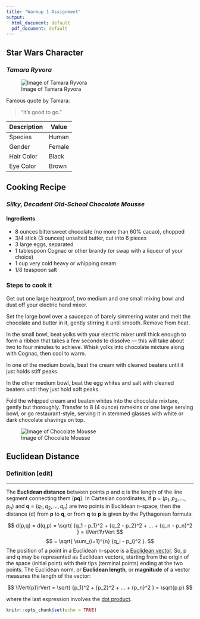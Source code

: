 ```yaml
---
title: "Warmup 1 Assignment"
output:
  html_document: default
  pdf_document: default
---
```

## Star Wars Character
### *Tamara Ryvora*
![Image of Tamara Ryvora](stat133_tamara.png)

Famous quote by Tamara: 

> "It's good to go."

Description   | Value
------------- | -------------
Species       | Human
Gender        | Female
Hair Color    | Black
Eye Color     | Brown


## Cooking Recipe
### *Silky, Decadent Old-School Chocolate Mousse*
#### Ingredients
* 8 ounces bittersweet chocolate (no more than 60% cacao), chopped
* 3/4 stick (3 ounces) unsalted butter, cut into 6 pieces
* 3 large eggs, separated
* 1 tablespoon Cognac or other brandy (or swap with a liqueur of your choice)
* 1 cup very cold heavy or whipping cream
* 1/8 teaspoon salt

### Steps to cook it

Get out one large heatproof, two medium and one small mixing bowl and dust off your electric hand mixer.

Set the large bowl over a saucepan of barely simmering water and melt the chocolate and butter in it, gently stirring it until smooth. Remove from heat. 

In the small bowl, beat yolks with your electric mixer until thick enough to form a ribbon that takes a few seconds to dissolve — this will take about two to four minutes to achieve. Whisk yolks into chocolate mixture along with Cognac, then cool to warm.

In one of the medium bowls, beat the cream with cleaned beaters until it just holds stiff peaks.

In the other medium bowl, beat the egg whites and salt with cleaned beaters until they just hold soft peaks.

Fold the whipped cream and beaten whites into the chocolate mixture, gently but thoroughly. Transfer to 8 (4 ounce) ramekins or one large serving bowl, or go restaurant-style, serving it in stemmed glasses with white or dark chocolate shavings on top.

![Image of Chocolate Mousse](stat133_mousse.jpg)

## Euclidean Distance
### Definition [edit]
***
The **Euclidean distance** between points p and q is the length of the line segment connecting them (**pq**).
In Cartesian coordinates, if **p** = $(p_1, p_2,..., p_n)$ and **q** = $(q_1, q_2,..., q_n)$ are two points in Euclidean n-space, then the distance (d) from **p** to **q**, or from **q** to **p** is given by the Pythagorean formula:

$$ d(p,q) = d(q,p) = \sqrt{ {q_1 - p_1}^2 + {q_2 - p_2}^2 + ... + {q_n - p_n}^2 } = \lVert1\rVert $$
$$                 = \sqrt{ \sum_{i=1}^{n} {q_i - p_i}^2  }. $$
The position of a point in a Euclidean n-space is a [Euclidean vector](https://en.wikipedia.org/wiki/Euclidean_vector). So, p and q may be represented as Euclidean vectors, starting from the origin of the space (initial point) with their tips (terminal points) ending at the two points. The Euclidean norm, or **Euclidean length**, or **magnitude** of a vector measures the length of the vector:

$$ \lVert{p}\rVert = \sqrt{ {p_1}^2 + {p_2}^2 + ... + {p_n}^2 } = \sqrt{p.p} $$

where the last expression involves the [dot product](https://en.wikipedia.org/wiki/Dot_product).






```r
knitr::opts_chunk$set(echo = TRUE)
```


